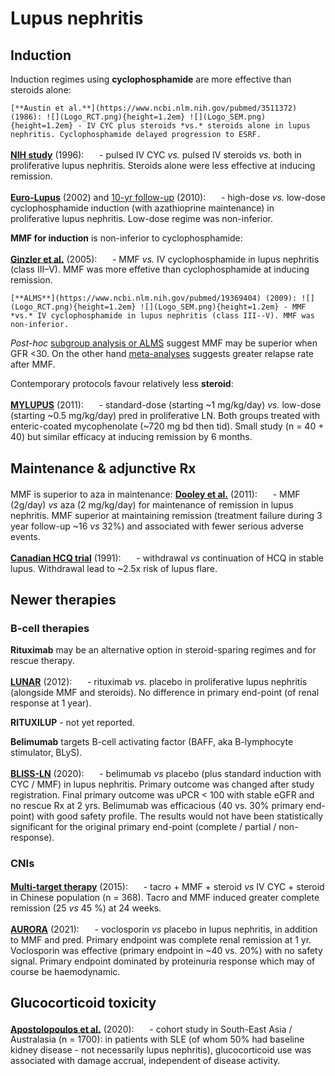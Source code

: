# Lupus nephritis

## Induction

Induction regimes using **cyclophosphamide** are more effective than steroids alone: 

```block2
[**Austin et al.**](https://www.ncbi.nlm.nih.gov/pubmed/3511372) (1986): ![](Logo_RCT.png){height=1.2em} ![](Logo_SEM.png){height=1.2em} - IV CYC plus steroids *vs.* steroids alone in lupus nephritis. Cyclophosphamide delayed progression to ESRF.  

```

[**NIH study**](https://www.ncbi.nlm.nih.gov/pubmed/8815753) (1996): ![](Logo_RCT.png){height=1.2em} - pulsed IV CYC *vs.* pulsed IV steroids *vs.* both in proliferative lupus nephritis. Steroids alone were less effective at inducing remission.  

[**Euro-Lupus**](https://www.ncbi.nlm.nih.gov/pubmed/12209517) (2002) and [10-yr follow-up](https://www.ncbi.nlm.nih.gov/pubmed/19155235) (2010): ![](Logo_RCT.png){height=1.2em} - high-dose *vs.* low-dose cyclophosphamide induction (with azathioprine maintenance) in proliferative lupus nephritis. Low-dose regime was non-inferior.  

**MMF for induction** is non-inferior to cyclophosphamide:

[**Ginzler et al.**](https://www.ncbi.nlm.nih.gov/pubmed/16306519) (2005): ![](Logo_RCT.png){height=1.2em} - MMF *vs.* IV cyclophosphamide in lupus nephritis (class III--V). MMF was more effetive than cyclophosphamide at inducing remission. 

```block2
[**ALMS**](https://www.ncbi.nlm.nih.gov/pubmed/19369404) (2009): ![](Logo_RCT.png){height=1.2em} ![](Logo_SEM.png){height=1.2em} - MMF *vs.* IV cyclophosphamide in lupus nephritis (class III--V). MMF was non-inferior.  

```

*Post-hoc* [subgroup analysis or ALMS](https://www.ncbi.nlm.nih.gov/pubmed/23375819) suggest MMF may be superior when GFR <30.  On the other hand [meta-analyses](https://www.ncbi.nlm.nih.gov/pubmed/22879439) suggests greater relapse rate after MMF.  


Contemporary protocols favour relatively less **steroid**:  

[**MYLUPUS**](https://www.ncbi.nlm.nih.gov/pubmed/21976398) (2011): ![](Logo_RCT.png){height=1.2em} - standard-dose (starting ~1 mg/kg/day) *vs.* low-dose (starting ~0.5 mg/kg/day) pred in proliferative LN.  Both groups treated with enteric-coated mycophenolate (~720 mg bd then tid).  Small study (n = 40 + 40) but similar efficacy at inducing remission by 6 months.  


## Maintenance & adjunctive Rx

MMF is superior to aza in maintenance:
[**Dooley et al.**](https://www.ncbi.nlm.nih.gov/pubmed/22087680) (2011): ![](Logo_RCT.png){height=1.2em} - MMF (2g/day) *vs* aza (2 mg/kg/day) for maintenance of remission in lupus nephritis.  MMF superior at maintaining remission (treatment failure during 3 year follow-up ~16 *vs* 32%) and associated with fewer serious adverse events.  

[**Canadian HCQ trial**](https://www.ncbi.nlm.nih.gov/pubmed/1984192) (1991): ![](Logo_RCT.png){height=1.2em} - withdrawal *vs* continuation of HCQ in stable lupus.  Withdrawal lead to ~2.5x risk of lupus flare.  


## Newer therapies

### B-cell therapies

**Rituximab** may be an alternative option in steroid-sparing regimes and for rescue therapy.  

[**LUNAR**](https://www.ncbi.nlm.nih.gov/pubmed/22231479) (2012): ![](Logo_RCT.png){height=1.2em} - rituximab *vs.* placebo in proliferative lupus nephritis (alongside MMF and steroids).  No difference in primary end-point (of renal response at 1 year).  

**RITUXILUP** - not yet reported.  

**Belimumab** targets B-cell activating factor (BAFF, aka B-lymphocyte stimulator, BLyS).  

[**BLISS-LN**](https://www.ncbi.nlm.nih.gov/pubmed/32937045) (2020): ![](Logo_RCT.png){height=1.2em} - belimumab *vs* placebo (plus standard induction with CYC / MMF) in lupus nephritis.  Primary outcome was changed after study registration.  Final primary outcome was uPCR < 100 with stable eGFR and no rescue Rx at 2 yrs.  Belimumab was efficacious (40 vs. 30% primary end-point) with good safety profile.  The results would not have been statistically significant for the original primary end-point (complete / partial / non-response).  



### CNIs

[**Multi-target therapy**](https://pubmed.ncbi.nlm.nih.gov/25383558/) (2015): ![](Logo_RCT.png){height=1.2em} - tacro + MMF + steroid *vs* IV CYC + steroid in Chinese population (n = 368).  Tacro and MMF induced greater complete remission (25 *vs* 45 %) at 24 weeks.  

[**AURORA**](https://www.ncbi.nlm.nih.gov/pubmed/33971155) (2021): ![](Logo_RCT.png){height=1.2em} - voclosporin *vs* placebo in lupus nephritis, in addition to MMF and pred.  Primary endpoint was complete renal remission at 1 yr.  Voclosporin was effective (primary endpoint in ~40 vs. 20%) with no safety signal.  Primary endpoint dominated by proteinuria response which may of course be haemodynamic.  


## Glucocorticoid toxicity

[**Apostolopoulos et al.**](https://doi.org/10.1016/S2665-9913(19)30105-5) (2020): ![](Logo_OBS.png){height=1.2em} - cohort study in South-East Asia / Australasia (n = 1700): in patients with SLE (of whom 50% had baseline kidney disease - not necessarily lupus nephritis), glucocorticoid use was associated with damage accrual, independent of disease activity.  
